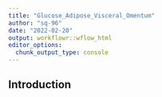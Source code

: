 ```yaml
---
title: "Glucose_Adipose_Visceral_Omentum"
author: "sq-96"
date: "2022-02-20"
output: workflowr::wflow_html
editor_options:
  chunk_output_type: console
---
```


## Introduction

```r

```

